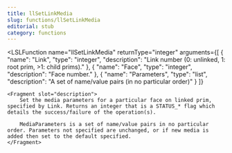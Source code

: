 ```yaml
---
title: llSetLinkMedia
slug: functions/llSetLinkMedia
editorial: stub
category: functions
---
```


<LSLFunction
	name="llSetLinkMedia"
	returnType="integer"
	arguments={[
	{
		"name": "Link",
		"type": "integer",
		"description": "Link number (0: unlinked, 1: root prim, &gt;1: child prims)."
	},
	{
		"name": "Face",
		"type": "integer",
		"description": "Face number."
	},
	{
		"name": "Parameters",
		"type": "list",
		"description": "A set of name/value pairs (in no particular order)"
	}
]}
>
	<Fragment slot="description">
		Set the media parameters for a particular face on linked prim, specified by Link. Returns an integer that is a STATUS_* flag which details the success/failure of the operation(s).
		
		MediaParameters is a set of name/value pairs in no particular order. Parameters not specified are unchanged, or if new media is added then set to the default specified.
	</Fragment>
</LSLFunction>
